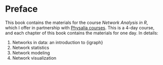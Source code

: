 
# Preface {.unnumbered}

This book contains the materials for the course
*Network Analysis in R*, which I offer
in partnership with [Physalia courses](https://www.physalia-courses.org/).
This is a 4-day course, and each chapter of this book contains the materials
for one day. In details:

1. Networks in data: an introduction to {igraph}
2. Network statistics
3. Network modeling
4. Network visualization
